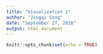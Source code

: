 ```yaml
---
title: "Visualization 1"
author: "Jingqi Song"
date: "September 27, 2018"
output: html_document
---
```


```r
knitr::opts_chunk$set(echo = TRUE)
```
